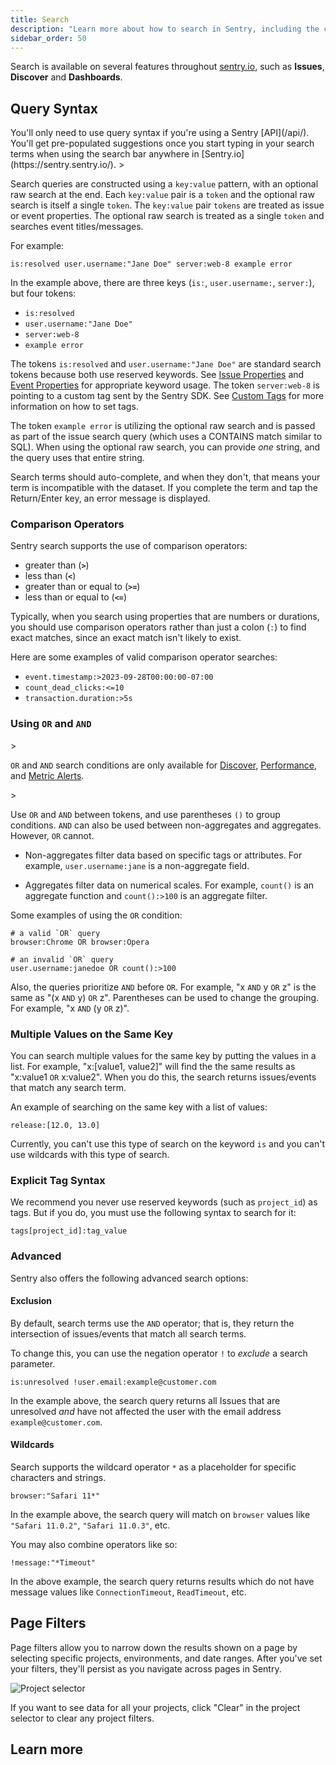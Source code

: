 ```yaml
---
title: Search
description: "Learn more about how to search in Sentry, including the correct query syntax, searchable properties, and custom tags."
sidebar_order: 50
---
```


Search is available on several features throughout [sentry.io](https://sentry.io), such as **Issues**, **Discover** and **Dashboards**.

## Query Syntax

<Alert>
You'll only need to use query syntax if you're using a Sentry [API](/api/). You'll get pre-populated suggestions once you start typing in your search terms when using the search bar anywhere in [Sentry.io](https://sentry.sentry.io/).
</Alert>>

Search queries are constructed using a `key:value` pattern, with an optional raw search at the end. Each `key:value` pair is a `token` and the optional raw search is itself a single `token`. The `key:value` pair `tokens` are treated as issue or event properties. The optional raw search is treated as a single `token` and searches event titles/messages.

For example:

```
is:resolved user.username:"Jane Doe" server:web-8 example error
```

In the example above, there are three keys (`is:`, `user.username:`, `server:`), but four tokens:

- `is:resolved`
- `user.username:"Jane Doe"`
- `server:web-8`
- `example error`

The tokens `is:resolved` and `user.username:"Jane Doe"` are standard search tokens because both use reserved keywords. See [Issue Properties](/concepts/search/searchable-properties/#issue-properties) and [Event Properties](/concepts/search/searchable-properties/#event-properties) for appropriate keyword usage. The token `server:web-8` is pointing to a custom tag sent by the Sentry SDK. See [Custom Tags](/concepts/search/searchable-properties/#custom-tags) for more information on how to set tags.

The token `example error` is utilizing the optional raw search and is passed as part of the issue search query (which uses a CONTAINS match similar to SQL). When using the optional raw search, you can provide _one_ string, and the query uses that entire string.

Search terms should auto-complete, and when they don't, that means your term is incompatible with the dataset. If you complete the term and tap the Return/Enter key, an error message is displayed.

### Comparison Operators

Sentry search supports the use of comparison operators:

- greater than (**`>`**)
- less than (**`<`**)
- greater than or equal to (**`>=`**)
- less than or equal to (**`<=`**)

Typically, when you search using properties that are numbers or durations, you should use comparison operators rather than just a colon (`:`) to find exact matches, since an exact match isn't likely to exist.

Here are some examples of valid comparison operator searches:

- `event.timestamp:>2023-09-28T00:00:00-07:00`
- `count_dead_clicks:<=10`
- `transaction.duration:>5s`

### Using `OR` and `AND`

<Alert>>

`OR` and `AND` search conditions are only available for [Discover](/product/explore/discover-queries/), [Performance](/product/performance/), and [Metric Alerts](/product/alerts-notifications/metric-alerts/).

</Alert>>

Use `OR` and `AND` between tokens, and use parentheses `()` to group conditions. `AND` can also be used between non-aggregates and aggregates. However, `OR` cannot.

- Non-aggregates filter data based on specific tags or attributes. For example, `user.username:jane` is a non-aggregate field.

- Aggregates filter data on numerical scales. For example, `count()` is an aggregate function and `count():>100` is an aggregate filter.

Some examples of using the `OR` condition:

```
# a valid `OR` query
browser:Chrome OR browser:Opera

# an invalid `OR` query
user.username:janedoe OR count():>100
```

Also, the queries prioritize `AND` before `OR`. For example, "x `AND` y `OR` z" is the same as "(x `AND` y) `OR` z". Parentheses can be used to change the grouping. For example, "x `AND` (y `OR` z)".

### Multiple Values on the Same Key

You can search multiple values for the same key by putting the values in a list. For example, "x:[value1, value2]" will find the the same results as "x:value1 `OR` x:value2". When you do this, the search returns issues/events that match any search term.

An example of searching on the same key with a list of values:

```
release:[12.0, 13.0]
```

Currently, you can't use this type of search on the keyword `is` and you can't use wildcards with this type of search.

### Explicit Tag Syntax

We recommend you never use reserved keywords (such as `project_id`) as tags. But if you do, you must use the following syntax to search for it:

```
tags[project_id]:tag_value
```

### Advanced

Sentry also offers the following advanced search options:

#### Exclusion

By default, search terms use the `AND` operator; that is, they return the intersection of issues/events that match all search terms.

To change this, you can use the negation operator `!` to _exclude_ a search parameter.

```
is:unresolved !user.email:example@customer.com
```

In the example above, the search query returns all Issues that are unresolved _and_ have not affected the user with the email address `example@customer.com`.

#### Wildcards

Search supports the wildcard operator `*` as a placeholder for specific characters and strings.

```
browser:"Safari 11*"
```

In the example above, the search query will match on `browser` values like `"Safari 11.0.2"`, `"Safari 11.0.3"`, etc.

You may also combine operators like so:

```
!message:"*Timeout"
```

In the above example, the search query returns results which do not have message values like `ConnectionTimeout`, `ReadTimeout`, etc.

## Page Filters

Page filters allow you to narrow down the results shown on a page by selecting specific projects, environments, and date ranges. After you've set your filters, they'll persist as you navigate across pages in Sentry.

![Project selector](./img/project-selector.png)

If you want to see data for all your projects, click "Clear" in the project selector to clear any project filters.

## Learn more

<PageGrid />
